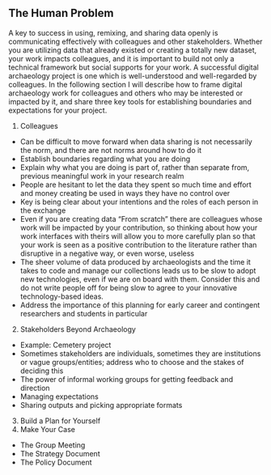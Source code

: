 ## The Human Problem

A key to success in using, remixing, and sharing data openly is communicating effectively with colleagues and other stakeholders. Whether you are utilizing data that already existed or creating a totally new dataset, your work impacts colleagues, and it is important to build not only a technical framework but social supports for your work. A successful digital archaeology project is one which is well-understood and well-regarded by colleagues. In the following section I will describe how to frame digital archaeology work for colleagues and others who may be interested or impacted by it, and share three key tools for establishing boundaries and expectations for your project.

<!-- Messy outline below -->

1. Colleagues
  + Can be difficult to move forward when data sharing is not necessarily the norm, and there are not norms around how to do it
  + Establish boundaries regarding what you are doing
  + Explain why what you are doing is part of, rather than separate from, previous meaningful work in your research realm
  + People are hesitant to let the data they spent so much time and effort and money creating be used in ways they have no control over
  + Key is being clear about your intentions and the roles of each person in the exchange
  + Even if you are creating data "From scratch" there are colleagues whose work will be impacted by your contribution, so thinking about how your work interfaces with theirs will allow you to more carefully plan so that your work is seen as a positive contribution to the literature rather than disruptive in a negative way, or even worse, useless
  + The sheer volume of data produced by archaeologists and the time it takes to code and manage our collections leads us to be slow to adopt new technologies, even if we are on board with them. Consider this and do not write people off for being slow to agree to your innovative technology-based ideas.
  + Address the importance of this planning for early career and contingent researchers and students in particular
2. Stakeholders Beyond Archaeology
  + Example: Cemetery project
  + Sometimes stakeholders are individuals, sometimes they are institutions or vague groups/entities; address who to choose and the stakes of deciding this
  + The power of informal working groups for getting feedback and direction
  + Managing expectations
  + Sharing outputs and picking appropriate formats
3. Build a Plan for Yourself
4. Make Your Case
  + The Group Meeting
  + The Strategy Document
  + The Policy Document
